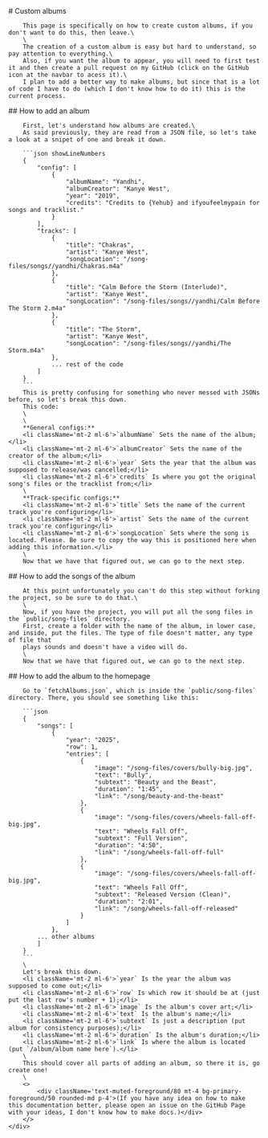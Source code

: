 
<div className=''>
    <div className=''>
        # Custom albums

        This page is specifically on how to create custom albums, if you don't want to do this, then leave.\
        \
        The creation of a custom album is easy but hard to understand, so pay attention to everything.\
        Also, if you want the album to appear, you will need to first test it and then create a pull request on my GitHub (click on the GitHub icon at the navbar to acess it).\
        I plan to add a better way to make albums, but since that is a lot of code I have to do (which I don't know how to do it) this is the current process.
<Separator orientation="horizontal" className="h-[2px] rounded-full bg-muted/80" />
        ## How to add an album
    
        First, let's understand how albums are created.\
        As said previously, they are read from a JSON file, so let's take a look at a snipet of one and break it down.

        ```json showLineNumbers
        {
            "config": [
                {
                    "albumName": "Yandhi",
                    "albumCreator": "Kanye West",
                    "year": "2019",
                    "credits": "Credits to {Yehub} and ifyoufeelmypain for songs and tracklist."
                }
            ],
            "tracks": [
                {
                    "title": "Chakras",
                    "artist": "Kanye West",
                    "songLocation": "/song-files/songs//yandhi/Chakras.m4a"
                },
                {
                    "title": "Calm Before the Storm (Interlude)",
                    "artist": "Kanye West",
                    "songLocation": "/song-files/songs//yandhi/Calm Before The Storm 2.m4a"
                },
                {
                    "title": "The Storm",
                    "artist": "Kanye West",
                    "songLocation": "/song-files/songs//yandhi/The Storm.m4a"
                },
                ... rest of the code
            ]
        }
        ```
        This is pretty confusing for something who never messed with JSONs before, so let's break this down.
        This code:
        \
        \
        **General configs:**
        <li className='mt-2 ml-6'>`albumName` Sets the name of the album;</li>
        <li className='mt-2 ml-6'>`albumCreator` Sets the name of the creator of the album;</li>
        <li className='mt-2 ml-6'>`year` Sets the year that the album was supposed to release/was cancelled;</li>
        <li className='mt-2 ml-6'>`credits` Is where you got the original song's files or the tracklist from;</li>
        \
        **Track-specific configs:**
        <li className='mt-2 ml-6'>`title` Sets the name of the current track you're configuring</li>
        <li className='mt-2 ml-6'>`artist` Sets the name of the current track you're configuring</li>
        <li className='mt-2 ml-6'>`songLocation` Sets where the song is located. Please. Be sure to copy the way this is positioned here when adding this information.</li>
        \
        Now that we have that figured out, we can go to the next step.
<Separator orientation="horizontal" className="h-[2px] rounded-full bg-muted/80" />
        ## How to add the songs of the album

        At this point unfortunately you can't do this step without forking the project, so be sure to do that.\
        \
        Now, if you have the project, you will put all the song files in the `public/song-files` directory.
        First, create a folder with the name of the album, in lower case, and inside, put the files. The type of file doesn't matter, any type of file that
        plays sounds and doesn't have a video will do.
        \
        Now that we have that figured out, we can go to the next step.
<Separator orientation="horizontal" className="h-[2px] rounded-full bg-muted/80" />
        ## How to add the album to the homepage

        Go to `fetchAlbums.json`, which is inside the `public/song-files` directory. There, you should see something like this:

        ```json
        {
            "songs": [
                {
                    "year": "2025",
                    "row": 1,
                    "entries": [
                        {
                            "image": "/song-files/covers/bully-big.jpg",
                            "text": "Bully",
                            "subtext": "Beauty and the Beast",
                            "duration": "1:45",
                            "link": "/song/beauty-and-the-beast"
                        },
                        {
                            "image": "/song-files/covers/wheels-fall-off-big.jpg",
                            "text": "Wheels Fall Off",
                            "subtext": "Full Version",
                            "duration": "4:50",
                            "link": "/song/wheels-fall-off-full"
                        },
                        {
                            "image": "/song-files/covers/wheels-fall-off-big.jpg",
                            "text": "Wheels Fall Off",
                            "subtext": "Released Version (Clean)",
                            "duration": "2:01",
                            "link": "/song/wheels-fall-off-released"
                        }
                    ]
                },
            ... other albums
            ]
        }
        ```
        \
        Let's break this down.
        <li className='mt-2 ml-6'>`year` Is the year the album was supposed to come out;</li>
        <li className='mt-2 ml-6'>`row` Is which row it should be at (just put the last row's number + 1);</li>
        <li className='mt-2 ml-6'>`image` Is the album's cover art;</li>
        <li className='mt-2 ml-6'>`text` Is the album's name;</li>
        <li className='mt-2 ml-6'>`subtext` Is just a description (put album for consistency purposes);</li>
        <li className='mt-2 ml-6'>`duration` Is the album's duration;</li>
        <li className='mt-2 ml-6'>`link` Is where the album is located (put `/album/album name here`).</li>
        \
        This should cover all parts of adding an album, so there it is, go create one!
        \
        <>
            <div className='text-muted-foreground/80 mt-4 bg-primary-foreground/50 rounded-md p-4'>(If you have any idea on how to make this documentation better, please open an issue on the GitHub Page with your ideas, I don't know how to make docs.)</div>
        </>
    </div>
</div>